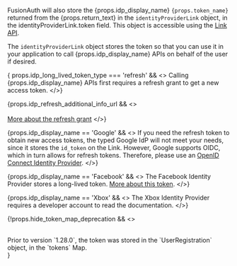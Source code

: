 
FusionAuth will also store the {props.idp_display_name} <code>{props.token_name}</code> returned from the {props.return_text} in the `identityProviderLink` object, in the <InlineField>identityProviderLink.token</InlineField> field. This object is accessible using the [Link API](/docs/apis/identity-providers/links).

The `identityProviderLink` object stores the token so that you can use it in your application to call {props.idp_display_name} APIs on behalf of the user if desired.

{ props.idp_long_lived_token_type === 'refresh' && <>
Calling {props.idp_display_name} APIs first requires a refresh grant to get a new access token.
</>}

{props.idp_refresh_additional_info_url && <>
  <br/>
  <br/>
  <a href={props.idp_refresh_additional_info_url} window="_blank">More about the refresh grant</a>
</>}

{props.idp_display_name == 'Google' && <>
If you need the refresh token to obtain new access tokens, the typed Google IdP will not meet your needs, since it stores the `id_token` on the Link. However, Google supports OIDC, which in turn allows for refresh tokens. Therefore, please use an [OpenID Connect Identity Provider](/docs/apis/identity-providers/openid-connect).
</>}

{props.idp_display_name == 'Facebook' && <>
The Facebook Identity Provider stores a long-lived token. <a href="https://developers.facebook.com/docs/facebook-login/guides/access-tokens/get-long-lived/">More about this token</a>.
</>}

{props.idp_display_name == 'Xbox' && <>
The Xbox Identity Provider requires a developer account to read the documentation.
</>}

{!props.hide_token_map_deprecation && <>
<br/><br/>
<Aside type="note">
Prior to version `1.28.0`, the token was stored in the `UserRegistration` object, in the `tokens` Map.
</Aside>
</>}

